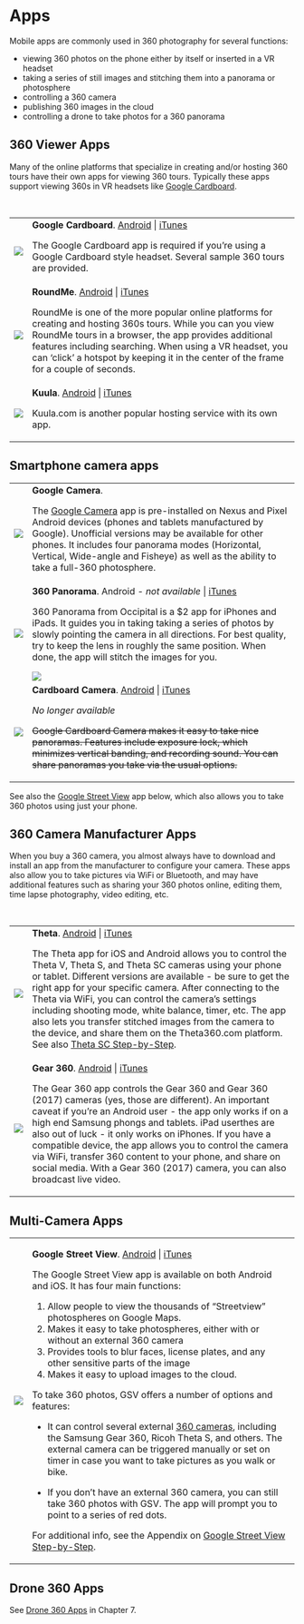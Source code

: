 # Apps

Mobile apps are commonly used in 360 photography for several functions:

- viewing 360 photos on the phone either by itself or inserted in a VR headset
- taking a series of still images and stitching them into a panorama or photosphere
- controlling a 360 camera
- publishing 360 images in the cloud
- controlling a drone to take photos for a 360 panorama 

## 360 Viewer Apps

Many of the online platforms that specialize in creating and/or hosting 360 tours have their own apps for viewing 360 tours. Typically these apps support viewing 360s in VR headsets like [Google Cardboard](https://en.wikipedia.org/wiki/Google_Cardboard){target="_blank"}.

\

<table>

<tr style="background-color:transparent;">
<td class="appicon" style="border:none;">![](images/google-cardboard_100x100.png)</td>
<td class="appdesc" style="border:none;">**Google Cardboard**. [Android](https://play.google.com/store/apps/details?id=com.google.samples.apps.cardboarddemo){target="_blank"} | [iTunes](https://itunes.apple.com/us/app/google-cardboard/id987962261){target="_blank"}
<p>The Google Cardboard app is required if you're using a Google Cardboard style headset. Several sample 360 tours are provided.</p>
</td>
</tr>

<tr style="background-color:transparent;">
<td class="appicon" style="border:none;">![](images/roundme_100x100.png)</td>
<td class="appdesc" style="border:none;">**RoundMe**. [Android](https://play.google.com/store/apps/details?id=me.round.app){target="_blank"} | [iTunes](https://itunes.apple.com/us/app/roundme/id839493812){target="_blank"}
<p>RoundMe is one of the more popular online platforms for creating and hosting 360s tours. While you can you view RoundMe tours in a browser, the app provides additional features including searching. When using a VR headset, you can 'click' a hotspot by keeping it in the center of the frame for a couple of seconds.</p>
</td>
</tr>

<tr style="background-color:transparent;">
<td class="appicon" style="border:none;">![](images/kuulavr_100x100.png)</td>
<td class="appdesc" style="border:none;">**Kuula**. [Android](https://play.google.com/store/apps/developer?id=Kuula&hl=en){target="_blank"} | [iTunes](https://itunes.apple.com/us/app/kuulavr/id1193732375){target="_blank"}
<p>Kuula.com is another popular hosting service with its own app.</p>
</td>
</tr>

</table>

## Smartphone camera apps

<table>

<tr style="background-color:transparent;">
<td class="appicon" style="border:none;">![](images/google-camera_100x100.png)</td>
<td class="appdesc" style="border:none;">**Google Camera**. 
<p>The [Google Camera](https://en.wikipedia.org/wiki/Google_Camera){target="_blank"} app is  pre-installed on Nexus and Pixel Android devices (phones and tablets manufactured by Google). Unofficial versions may be available for other phones. It includes four panorama modes (Horizontal, Vertical, Wide-angle and Fisheye) as well as the ability to take a full-360 photosphere.</p>
</td>
</tr>

<tr style="background-color:transparent;">
<td class="appicon" style="border:none;">![](images/occipital360panorama_100x100.png)</td>
<td class="appdesc" style="border:none;">**360 Panorama**. Android *- not available* | [iTunes](https://itunes.apple.com/us/app/360-panorama/id377342622){target="_blank"}
<p>360 Panorama from Occipital is a $2 app for iPhones and iPads. It guides you in taking taking a series of photos by slowly pointing the camera in all directions. For best quality, try to keep the lens in roughly the same position. When done, the app will stitch the images for you.</p>
![](images/occipital360panorama_screenshot_169x300.jpg)
</td>
</tr>

<tr style="background-color:transparent;">
<td class="appicon" style="border:none;">
![](images/google-cardboard_camera_100x100.png)</td>
<td class="appdesc" style="border:none;">**Cardboard Camera**. [Android](https://play.google.com/store/apps/details?id=com.google.vr.cyclops){target="_blank"} | [iTunes](https://itunes.apple.com/us/app/cardboard-camera/id1095487294){target="_blank"}
<p style="font-style:italic;">No longer available</p>
<p style="text-decoration:line-through;">Google Cardboard Camera makes it easy to take nice panoramas. Features include exposure lock, which minimizes vertical banding, and recording sound. You can share panoramas you take via the usual options.</p>
</td>
</tr>

</table>

See also the [Google Street View](#gsv) app below, which also allows you to take 360 photos using just your phone.

## 360 Camera Manufacturer Apps

When you buy a 360 camera, you almost always have to download and install an app from the manufacturer to configure your camera. These apps also allow you to take pictures via WiFi or Bluetooth, and may  have additional features such as sharing your 360 photos online, editing them, time lapse photography, video editing, etc.

\

<table>
<tr style="background-color:transparent;">
<td class="appicon" style="border:none;">![](images/thetasc_100x100.png)</td>
<td class="appdesc" style="border:none;">**Theta**. [Android](https://play.google.com/store/apps/details?id=com.theta360){target="_blank"} | [iTunes](https://itunes.apple.com/us/app/ricoh-theta/id1023254741){target="_blank"}
<p>The Theta app for iOS and Android allows you to control the Theta V, Theta S, and Theta SC cameras using your phone or tablet. Different versions are available - be sure to get the right app for your specific camera. After connecting to the Theta via WiFi, you can control the camera's settings including shooting mode, white balance, timer, etc. The app also lets you transfer stitched images from the camera to the device, and share them on the Theta360.com platform. See also [Theta SC Step-by-Step](thetasc.html).</p>
</td>
</tr>

<tr style="background-color:transparent;">
<td class="appicon" style="border:none;">![](images/gear360_100x100.png)</td>
<td class="appdesc" style="border:none;">**Gear 360**. [Android](https://play.google.com/store/apps/details?id=com.samsung.android.gear360manager){target="_blank"} | [iTunes](https://itunes.apple.com/us/app/samsung-gear-360/id1214791825){target="_blank"}
<p>The Gear 360 app controls the Gear 360 and Gear 360 (2017) cameras (yes, those are different). An important caveat if you're an Android user - the app only works if on a high end Samsung phongs and tablets. iPad userthes are also out of luck - it only works on iPhones. If you have a compatible device, the app allows you to control the camera via WiFi, transfer 360 content to your phone, and share on social media. With a Gear 360 (2017) camera, you can also broadcast live video.</p>
</td>
</tr>

</table>


## Multi-Camera Apps

<table>
<tr style="background-color:transparent;" id="gsv">
<td class="appicon" style="border:none;">![](images/google-street-view_100x100.png)</td>
<td class="appdesc" style="border:none;">**Google Street View**. [Android](https://play.google.com/store/apps/details?id=com.google.android.street){target="_blank"} | [iTunes](https://itunes.apple.com/us/app/google-street-view/id904418768){target="_blank"}

The Google Street View app is available on both Android and iOS. It has four main functions:

1. Allow people to view the thousands of "Streetview" photospheres on Google Maps.
1. Makes it easy to take photospheres, either with or without an external 360 camera
1. Provides tools to blur faces, license plates, and any other sensitive parts of the image
1. Makes it easy to upload images to the cloud. 

To take 360 photos, GSV offers a number of options and features:

- It can control several external [360 cameras](https://support.google.com/maps/answer/6281877){target="_blank"}, including the Samsung Gear 360, Ricoh Theta S, and others. The external camera can be triggered manually or set on timer in case you want to take pictures as you walk or bike.

- If you don't have an external 360 camera, you can still take 360 photos with GSV. The app will prompt you to point to a series of red dots.

For additional info, see the Appendix on [Google Street View Step-by-Step](gsv.html).

</td>
</tr>
</table>

## Drone 360 Apps 

See [Drone 360 Apps](#drone360apps) in Chapter 7.

